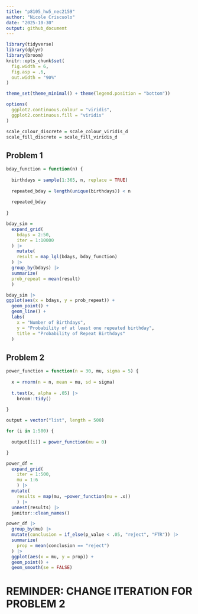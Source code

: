 ```yaml
---
title: "p8105_hw5_nec2159"
author: "Nicole Criscuolo"
date: "2025-10-30"
output: github_document
---
```


```r
library(tidyverse)
library(dplyr)
library(broom)
knitr::opts_chunk$set(
  fig.width = 6,
  fig.asp = .6,
  out.width = "90%"
)

theme_set(theme_minimal() + theme(legend.position = "bottom"))

options(
  ggplot2.continuous.colour = "viridis",
  ggplot2.continuous.fill = "viridis"
)

scale_colour_discrete = scale_colour_viridis_d
scale_fill_discrete = scale_fill_viridis_d
```

## Problem 1

```r
bday_function = function(n) {
  
  birthdays = sample(1:365, n, replace = TRUE)
  
  repeated_bday = length(unique(birthdays)) < n
  
  repeated_bday
  
}
```

```r
bday_sim =
  expand_grid(
    bdays = 2:50,
    iter = 1:10000
  ) |> 
    mutate(
    result = map_lgl(bdays, bday_function)
  ) |> 
  group_by(bdays) |> 
  summarize(
  prob_repeat = mean(result)
  )
```

```r
bday_sim |> 
ggplot(aes(x = bdays, y = prob_repeat)) +
  geom_point() +
  geom_line() +
  labs(
    x = "Number of Birthdays",
    y = "Probability of at least one repeated birthday",
    title = "Probability of Repeat Birthdays"
  )
```

## Problem 2

```r
power_function = function(n = 30, mu, sigma = 5) {
  
  x = rnorm(n = n, mean = mu, sd = sigma)
  
  t.test(x, alpha = .05) |> 
    broom::tidy()
  
}
```

```r
output = vector("list", length = 500)

for (i in 1:500) {
  
  output[[i]] = power_function(mu = 0)

}

```

```r
power_df =
  expand_grid(
    iter = 1:500,
    mu = 1:6
    ) |> 
  mutate(
    results = map(mu, ~power_function(mu = .x))
    ) |> 
  unnest(results) |> 
  janitor::clean_names()
```

```r
power_df |> 
  group_by(mu) |> 
  mutate(conclusion = if_else(p_value < .05, "reject", "FTR")) |>
  summarize(
    prop = mean(conclusion == "reject")
  ) |> 
  ggplot(aes(x = mu, y = prop)) +
  geom_point() +
  geom_smooth(se = FALSE)
```






# REMINDER: CHANGE ITERATION FOR PROBLEM 2
